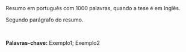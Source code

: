 Resumo em português com 1000 palavras, quando a tese é em Inglês.  \par

Segundo parágrafo do resumo. 

\

**Palavras-chave:** Exemplo1; Exemplo2
